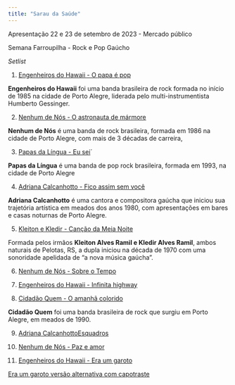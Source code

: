 ```yaml
---
title: "Sarau da Saúde"
---
```


Apresentação 22 e 23 de setembro de 2023 - Mercado público

Semana Farroupilha - Rock e Pop Gaúcho
 
*Setlist*




1. [Engenheiros do Hawaii - O papa é pop](music/Engenheiros do Hawaii - O Papa É Pop.pdf)

**Engenheiros do Hawaii** foi uma banda brasileira de rock formada no início de 1985 na cidade de Porto Alegre, liderada pelo multi-instrumentista Humberto Gessinger.


2. [Nenhum de Nós - O astronauta de mármore](music/Nenhum de Nós - O Astronauta de Mármore.pdf)

**Nenhum de Nós** é uma banda de rock brasileira, formada em 1986 na cidade de Porto Alegre, com mais de 3 décadas de carreira, 

3. [Papas da Língua - Eu sei](music/Papas da Língua - Eu Sei.pdf)´

**Papas da Língua** é uma banda de pop rock brasileira, formada em 1993, na cidade de Porto Alegre

4. [Adriana  Calcanhotto - Fico assim sem você](music/fico-assim-sem-voce.pdf)

**Adriana  Calcanhotto**  é uma cantora e compositora gaúcha que iniciou sua trajetória artística em meados dos anos 1980, com apresentações em bares e casas noturnas de Porto Alegre. 

5. [Kleiton e Kledir - Canção da Meia Noite](music/Kleiton e Kledir - Canção da Meia Noite.pdf)

Formada pelos irmãos **Kleiton Alves Ramil e Kledir Alves Ramil**, ambos naturais de Pelotas, RS, a dupla iniciou na década de 1970 com uma sonoridade apelidada de "a nova música gaúcha".

6. [Nenhum de Nós - Sobre o Tempo](music/Nenhum de Nós - Sobre o Tempo.pdf)

7. [Engenheiros do Hawaii - Infinita highway](music/Engenheiros do Hawaii - Infinita Highway.pdf)

8. [Cidadão Quem - O amanhã colorido](music/Cidadão Quem - O Amanhã Colorido.pdf)

**Cidadão Quem** foi uma banda brasileira de rock que surgiu em Porto Alegre, em meados de 1990.

9. [Adriana  CalcanhottoEsquadros](music/esquadros.pdf)

10. [Nenhum de Nós - Paz e amor](music/Nenhum de Nós - Paz e Amor.pdf)

11. [Engenheiros do Hawaii - Era um garoto](music/Engenheiros do Hawaii - Era Um Garoto Que Como Eu Amava Os Beatles e Os Roling Stones.pdf)

  [Era um garoto versão alternativa com capotraste](music/era um garoto capostraste.pdf)
